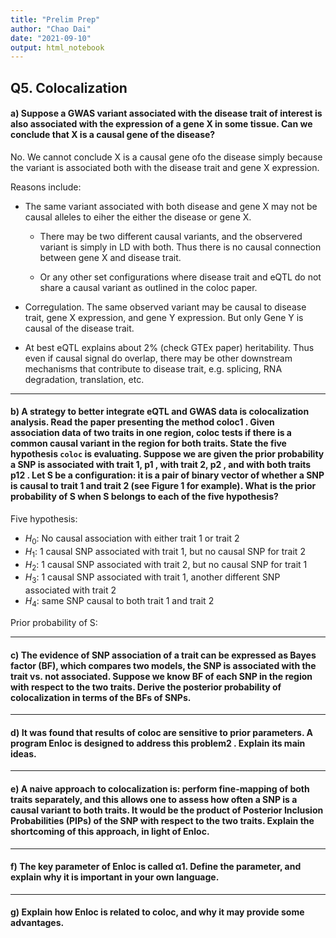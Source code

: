 ```yaml
---
title: "Prelim Prep"
author: "Chao Dai"
date: "2021-09-10"
output: html_notebook
---
```


## Q5. Colocalization

#### a) Suppose a GWAS variant associated with the disease trait of interest is also associated with the expression of a gene X in some tissue. Can we conclude that X is a causal gene of the disease?

No. We cannot conclude X is a causal gene ofo the disease simply because the variant is associated both with the disease trait and gene X expression.

Reasons include:

* The same variant associated with both disease and gene X may not be causal alleles to eiher the either the disease or gene X.

    * There may be two different causal variants, and the observered variant is simply in LD with both. Thus there is no causal connection between gene X and disease trait. 

    * Or any other set configurations where disease trait and eQTL do not share a causal variant as outlined in the coloc paper. 

* Corregulation. The same observed variant may be causal to disease trait, gene X expression, and gene Y expression. But only Gene Y is causal of the disease trait. 

* At best eQTL explains about 2% (check GTEx paper) heritability. Thus even if causal signal do overlap, there may be other downstream mechanisms that contribute to disease trait, e.g. splicing, RNA degradation, translation, etc.

------------------------------------------------------------------------

#### b) A strategy to better integrate eQTL and GWAS data is colocalization analysis. Read the paper presenting the method coloc1 . Given association data of two traits in one region, coloc tests if there is a common causal variant in the region for both traits. State the five hypothesis `coloc` is evaluating. Suppose we are given the prior probability a SNP is associated with trait 1, p1 , with trait 2, p2 , and with both traits p12 . Let S be a configuration: it is a pair of binary vector of whether a SNP is causal to trait 1 and trait 2 (see Figure 1 for example). What is the prior probability of S when S belongs to each of the five hypothesis?

Five hypothesis: 

* $H_0$: No causal association with either trait 1 or trait 2 
* $H_1$: 1 causal SNP associated with trait 1, but no causal SNP for trait 2 
* $H_2$: 1 causal SNP associated with trait 2, but no causal SNP for trait 1 
* $H_3$: 1 causal SNP associated with trait 1, another different SNP associated with trait 2 
* $H_4$: same SNP causal to both trait 1 and trait 2

Prior probability of S:

------------------------------------------------------------------------

#### c) The evidence of SNP association of a trait can be expressed as Bayes factor (BF), which compares two models, the SNP is associated with the trait vs. not associated. Suppose we know BF of each SNP in the region with respect to the two traits. Derive the posterior probability of colocalization in terms of the BFs of SNPs.

------------------------------------------------------------------------

#### d) It was found that results of coloc are sensitive to prior parameters. A program Enloc is designed to address this problem2 . Explain its main ideas.

------------------------------------------------------------------------

#### e) A naive approach to colocalization is: perform fine-mapping of both traits separately, and this allows one to assess how often a SNP is a causal variant to both traits. It would be the product of Posterior Inclusion Probabilities (PIPs) of the SNP with respect to the two traits. Explain the shortcoming of this approach, in light of Enloc.

------------------------------------------------------------------------

#### f) The key parameter of Enloc is called α1. Define the parameter, and explain why it is important in your own language.

------------------------------------------------------------------------

#### g) Explain how Enloc is related to coloc, and why it may provide some advantages.
